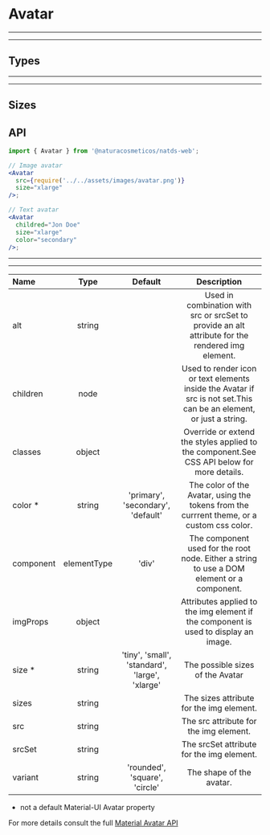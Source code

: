 
# Avatar

---
---

## Types
<Provider theme={themes.natura.light}>
  <ComponentWithLabel componentList={types} />
</Provider>

---
---

## Sizes
<Provider theme={themes.natura.light}>
  <ComponentWithLabel componentList={sizes} />
</Provider>

## API

```jsx highlight-line="2"
import { Avatar } from '@naturacosmeticos/natds-web';

// Image avatar
<Avatar
  src={require('../../assets/images/avatar.png')}
  size="xlarge"
/>;

// Text avatar
<Avatar
  childred="Jon Doe"
  size="xlarge"
  color="secondary"
/>;
```

---
---

| Name                      | Type               | Default                                        | Description
| :--                       | :-:                | :-:                                            | :-:
| alt                       | string             |                                                | Used in combination with src or srcSet to provide an alt attribute for the rendered img element.
| children                  | node               |                                                | Used to render icon or text elements inside the Avatar if src is not set.This can be an element, or just a string.
| classes                   | object             |                                                | Override or extend the styles applied to the component.See CSS API below for more details.
| color *                   | string             | 'primary', 'secondary', 'default'              | The color of the Avatar, using the tokens from the currrent theme, or a custom css color.
| component                 | elementType        | 'div'                                          | The component used for the root node. Either a string to use a DOM element or a component.
| imgProps                  | object             |                                                | Attributes applied to the img element if the component is used to display an image.
| size *                    | string             | 'tiny', 'small', 'standard', 'large', 'xlarge' | The possible sizes of the Avatar
| sizes                     | string             |                                                | The sizes attribute for the img element.
| src                       | string             |                                                | The src attribute for the img element.
| srcSet                    | string             |                                                | The srcSet attribute for the img element.
| variant                   | string             | 'rounded', 'square', 'circle'                  | The shape of the avatar.

* not a default Material-UI Avatar property

For more details consult the full [Material Avatar API](https://material-ui.com/api/avatar/)
